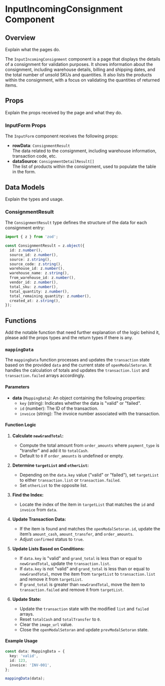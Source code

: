 # InputIncomingConsignment Component

## Overview

Explain what the pages do.

The `InputIncomingConsignment` component is a page that displays the details of a consignment for validation purposes. It shows information about the consignment, including warehouse details, billing and shipping dates, and the total number of unsold SKUs and quantities. It also lists the products within the consignment, with a focus on validating the quantities of returned items.

## Props

Explain the props received by the page and what they do.

### InputForm Props

The `InputForm` component receives the following props:

- **rowData**: `ConsignmentResult`  
  The data related to the consignment, including warehouse information, transaction code, etc.
- **dataSource**: `ConsignmentDetailResult[]`  
  The list of products within the consignment, used to populate the table in the form.

## Data Models

Explain the types and usage.

### ConsignmentResult

The `ConsignmentResult` type defines the structure of the data for each consignment entry:

```typescript
import { z } from 'zod';

const ConsignmentResult = z.object({
  id: z.number(),
  source_id: z.number(),
  source: z.string(),
  source_code: z.string(),
  warehouse_id: z.number(),
  warehouse_name: z.string(),
  from_warehouse_id: z.number(),
  vendor_id: z.number(),
  total_sku: z.number(),
  total_quantity: z.number(),
  total_remaining_quantity: z.number(),
  created_at: z.string(),
});
```

## Functions

Add the notable function that need further explanation of the logic behind it, please add the props types and the return types if there is any.

### `mappingData`

The `mappingData` function processes and updates the `transaction` state based on the provided `data` and the current state of `openModalSetoran`. It handles the calculation of totals and updates the `transaction.list` and `transaction.failed` arrays accordingly.

#### Parameters

- **data** (`MappingData`): An object containing the following properties:
  - `key` (string): Indicates whether the data is "valid" or "failed".
  - `id` (number): The ID of the transaction.
  - `invoice` (string): The invoice number associated with the transaction.

#### Function Logic

1. **Calculate `newGrandTotal`:**

   - Compute the total amount from `order_amounts` where `payment_type` is "transfer" and add it to `totalCash`.
   - Default to `0` if `order_amounts` is undefined or empty.

2. **Determine `targetList` and `otherList`:**

   - Depending on the `data.key` value ("valid" or "failed"), set `targetList` to either `transaction.list` or `transaction.failed`.
   - Set `otherList` to the opposite list.

3. **Find the Index:**

   - Locate the index of the item in `targetList` that matches the `id` and `invoice` from `data`.

4. **Update Transaction Data:**

   - If the item is found and matches the `openModalSetoran.id`, update the item’s `amount_cash`, `amount_transfer`, and `order_amounts`.
   - Adjust `confirmed` status to `true`.

5. **Update Lists Based on Conditions:**

   - If `data.key` is "valid" and `grand_total` is less than or equal to `newGrandTotal`, update the `transaction.list`.
   - If `data.key` is not "valid" and `grand_total` is less than or equal to `newGrandTotal`, move the item from `targetList` to `transaction.list` and remove it from `targetList`.
   - If `grand_total` is greater than `newGrandTotal`, move the item to `transaction.failed` and remove it from `targetList`.

6. **Update State:**
   - Update the `transaction` state with the modified `list` and `failed` arrays.
   - Reset `totalCash` and `totalTransfer` to `0`.
   - Clear the `image_url` value.
   - Close the `openModalSetoran` and update `prevModalSetoran` state.

#### Example Usage

```typescript
const data: MappingData = {
  key: 'valid',
  id: 123,
  invoice: 'INV-001',
};

mappingData(data);
```
